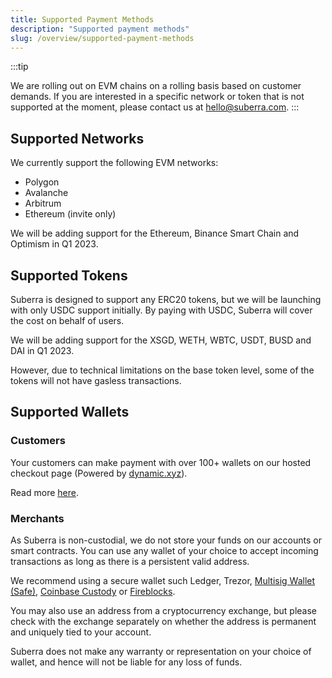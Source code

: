 ```yaml
---
title: Supported Payment Methods
description: "Supported payment methods"
slug: /overview/supported-payment-methods
---
```


:::tip

We are rolling out on EVM chains on a rolling basis based on customer demands. If you are interested in a specific network or token that is not supported at the moment, please contact us at hello@suberra.com.
:::

## Supported Networks

We currently support the following EVM networks:

- Polygon
- Avalanche
- Arbitrum
- Ethereum (invite only)

We will be adding support for the Ethereum, Binance Smart Chain and Optimism in Q1 2023.

## Supported Tokens

Suberra is designed to support any ERC20 tokens, but we will be launching with only USDC support initially. By paying with USDC, Suberra will cover the cost on behalf of users.

We will be adding support for the XSGD, WETH, WBTC, USDT, BUSD and DAI in Q1 2023.

However, due to technical limitations on the base token level, some of the tokens will not have gasless transactions.

## Supported Wallets

### Customers

Your customers can make payment with over 100+ wallets on our hosted checkout page (Powered by [dynamic.xyz](dynamic.xyz)).

Read more [here](https://medium.com/suberra/accept-crypto-payments-from-over-100-wallets-easily-bbcacc7af9ff).

### Merchants

As Suberra is non-custodial, we do not store your funds on our accounts or smart contracts. You can use any wallet of your choice to accept incoming transactions as long as there is a persistent valid address.

We recommend using a secure wallet such Ledger, Trezor, [Multisig Wallet (Safe)](safe.global), [Coinbase Custody](https://www.coinbase.com/prime/custody) or [Fireblocks](fireblocks.com).

You may also use an address from a cryptocurrency exchange, but please check with the exchange separately on whether the address is permanent and uniquely tied to your account.

Suberra does not make any warranty or representation on your choice of wallet, and hence will not be liable for any loss of funds.
